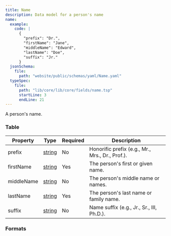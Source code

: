 ```yaml
---
title: Name
description: Data model for a person's name
name:
  example:
    code: |
      {
        "prefix": "Dr.",
        "firstName": "Jane",
        "middleName": "Edward",
        "lastName": "Doe",
        "suffix": "Jr."
      }
  jsonSchema:
    file:
      path: "website/public/schemas/yaml/Name.yaml"
  typeSpec:
    file:
      path: "lib/core/lib/core/fields/name.tsp"
      startLine: 3
      endLine: 21
---
```



A person's name.

### Table

| Property   | Type                                    | Required | Description                                     |
| ---------- | --------------------------------------- | -------- | ----------------------------------------------- |
| prefix     | [string](/protocol/types/string#string) | No       | Honorific prefix (e.g., Mr., Mrs., Dr., Prof.). |
| firstName  | [string](/protocol/types/string#string) | Yes      | The person's first or given name.               |
| middleName | [string](/protocol/types/string#string) | No       | The person's middle name or names.              |
| lastName   | [string](/protocol/types/string#string) | Yes      | The person's last name or family name.          |
| suffix     | [string](/protocol/types/string#string) | No       | Name suffix (e.g., Jr., Sr., III, Ph.D.).       |

### Formats

<SchemaFormatTabs
  example={frontmatter.name.example}
  jsonSchema={frontmatter.name.jsonSchema}
  typeSpec={frontmatter.name.typeSpec}
/>
